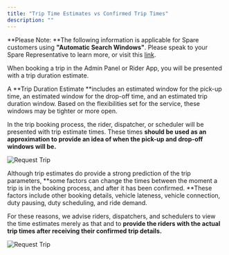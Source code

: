 ```yaml
---
title: "Trip Time Estimates vs Confirmed Trip Times"
description: ""
---
```


**Please Note: **The following information is applicable for Spare customers using **"Automatic Search Windows"**. Please speak to your Spare Representative to learn more, or visit this [link](https://help.sparelabs.com/en/articles/8958837-what-is-scheduled-pickup-dropoff-window-type).

When booking a trip in the Admin Panel or Rider App, you will be presented with a trip duration estimate.

A **Trip Duration Estimate **includes an estimated window for the pick-up time, an estimated window for the drop-off time, and an estimated trip duration window. Based on the flexibilities set for the service, these windows may be tighter or more open.

In the trip booking process, the rider, dispatcher, or scheduler will be presented with trip estimate times. These times **should be used as an approximation to provide an idea of when the pick-up and drop-off windows will be.**

![Request Trip](https://spare-74fa64f80617.intercom-attachments-1.com/i/o/969308457/27e7bc30f965c2fa8df0d4da/DwGskm6ObF0j_tIVkLmmN-NQ9hxOamoogA.png?expires=1753820100&signature=978cf14b142779f49473a430e8470fc787aba743d6695af369be7866985f21a2&req=fSYuFcl2mYRYFb4f3HP0gFQHisaBv59K2FVsfMGx4kKpgHwvoSCR%2BNbUFUaB%0AY0U%3D%0A)

Although trip estimates do provide a strong prediction of the trip parameters, **some factors can change the times between the moment a trip is in the booking process, and after it has been confirmed. **These factors include other booking details, vehicle lateness, vehicle connection, duty pausing, duty scheduling, and ride demand.

For these reasons, we advise riders, dispatchers, and schedulers to view the time estimates merely as that and to **provide the riders with the actual trip times after receiving their confirmed trip details.**

![Request Trip](https://spare-74fa64f80617.intercom-attachments-1.com/i/o/969308480/2f5d296132f1836f69772bca/p9cBxgRt-aYlaWOWvgBfh8JaiHC9jqs3zw.png?expires=1753820100&signature=7f025d74f7cf46c4e69714021656f21a66389f842b5686fbd9ea054ed7fcf62b&req=fSYuFcl2mYlfFb4f3HP0gKxWub0AX%2BexBIiHTbCyo%2BY7r1AMf2r7v1LMgvSf%0AL00%3D%0A)
